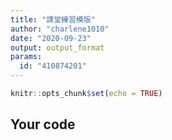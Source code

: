 ```yaml
---
title: "課堂練習模版"
author: "charlene1010"
date: "2020-09-23"
output: output_format
params:
  id: "410874201"
---
```


```r
knitr::opts_chunk$set(echo = TRUE)
```

## Your code

```r

```

